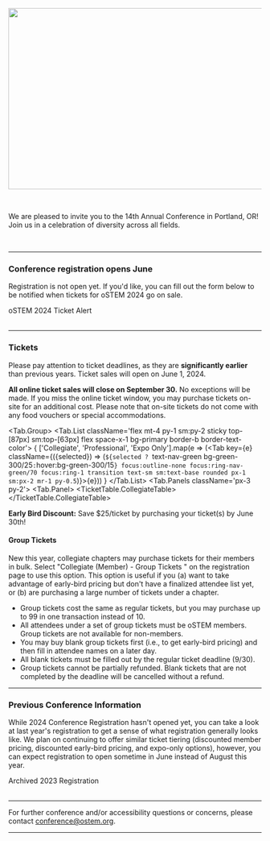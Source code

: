 
<SiteLayout title="Registration" accent="nav-green">

<Image
  src="/images/2023registration.png"
  alt=""
  layout="responsive"
  width="800"
  height="360"
/>

<br />

We are pleased to invite you to the 14th Annual Conference in Portland, OR! Join
us in a celebration of diversity across all fields.

<br />

---

<div className="text-nav-green font-bold text-center">

### Conference registration opens June

</div>

Registration is not open yet. If you'd like, you can fill out the form below to be notified when tickets for oSTEM 2024 go on sale.

<div className="my-2 flex flex-col items-center sm:flex-row justify-center">
  <div className="my-1 sm:mx-2">
    <CTAButton onClick="https://form.jotform.com/232986540358062">
      oSTEM 2024 Ticket Alert
    </CTAButton>
  </div>
</div>
<br />

---

<div className="text-nav-green font-bold text-center">

### Tickets

</div>

<TopicSquare title="Conference Ticket Pricing" borderColor="border-nav-green">

Please pay attention to ticket deadlines, as they are **significantly earlier** than previous years. Ticket sales will open on June 1, 2024.

<p><b className='text-red-600 dark:text-red-300'>All online ticket sales will close on September 30.</b> No exceptions will be made. If you miss the online ticket window, you may purchase tickets on-site for an additional cost. Please note that on-site tickets do not come with any food vouchers or special accommodations.</p>

<Tab.Group>
<Tab.List className='flex mt-4 py-1 sm:py-2 sticky top-[87px] sm:top-[63px] flex space-x-1 bg-primary border-b border-text-color'>
<span className='grow'>
{
    ['Collegiate', 'Professional', 'Expo Only'].map(e => (<Tab key={e} className={({selected}) => (`${selected ? `text-nav-green bg-green-300/25` : `hover:bg-green-300/15`} focus:outline-none focus:ring-nav-green/70 focus:ring-1 transition text-sm sm:text-base rounded px-1 sm:px-2 mr-1 py-0.5`)}>{e}</Tab>))
}
</span>
</Tab.List>
<Tab.Panels className='px-3 py-2'>
<Tab.Panel>
<TicketTable.CollegiateTable></TicketTable.CollegiateTable>
<p><b>Early Bird Discount:</b> Save $25/ticket by purchasing your ticket(s) by June 30th!</p>
<h4>Group Tickets</h4>
<p>New this year, collegiate chapters may purchase tickets for their members in bulk. Select "Collegiate (Member) - Group Tickets " on the registration page to use this option. This option is useful if you (a) want to take advantage of early-bird pricing but don't have a finalized attendee list yet, or (b) are purchasing a large number of tickets under a chapter.</p>
<ul>
  <li>Group tickets cost the same as regular tickets, but you may purchase up to 99 in one transaction instead of 10.</li>
  <li>All attendees under a set of group tickets must be oSTEM members. Group tickets are not available for non-members.</li>
  <li>You may buy blank group tickets first (i.e., to get early-bird pricing) and then fill in attendee names on a later day.</li>
  <li>All blank tickets must be filled out by the regular ticket deadline (9/30).</li>
  <li>Group tickets cannot be partially refunded. Blank tickets that are not completed by the deadline will be cancelled without a refund.</li>
</ul>
</Tab.Panel>
<Tab.Panel>
</Tab.Panel>
<Tab.Panel>
</Tab.Panel>
</Tab.Panels>
</Tab.Group>
</TopicSquare>

---

<div className="text-nav-green font-bold text-center">

### Previous Conference Information

</div>

While 2024 Conference Registration hasn't opened yet, you can take a look at last year's registration to get a sense of what registration generally looks like. We plan on continuing to offer similar ticket tiering (discounted member pricing, discounted early-bird pricing, and expo-only options), however, you can expect registration to open sometime in June instead of August this year.

<div className="my-2 flex flex-col items-center sm:flex-row justify-center">
  <div className="my-1 sm:mx-2">
    <CTAButton onClick="/archive/2023/registration" target="_self">
      Archived 2023 Registration
    </CTAButton>
  </div>
</div>
<br />

---

For further conference and/or accessibility questions or concerns, please
contact conference@ostem.org.

---

</SiteLayout>
